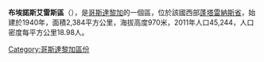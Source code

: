 '''布埃諾斯艾雷斯區'''（{{lang-es|Buenos Aires}}），是[[哥斯達黎加|哥斯達黎加]]的一個區，位於該國西部[[蓬塔雷納斯省|蓬塔雷納斯省]]，始建於1940年，面積2,384平方公里，海拔高度970米，2011年人口45,244，人口密度每平方公里18.98人。

{{CostaRica-geo-stub}}
[[Category:哥斯達黎加區份|Category:哥斯達黎加區份]]